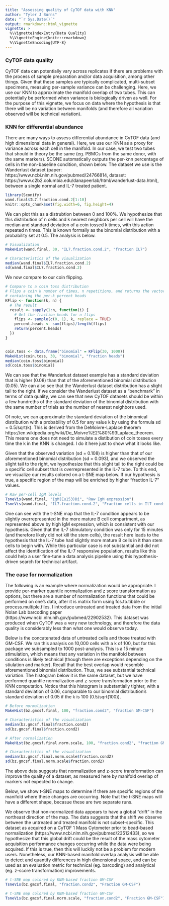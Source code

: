 ```yaml
---
title: "Assessing quality of CyTOF data with KNN"
author: "Tyler J Burns"
date: "`r Sys.Date()`"
output: rmarkdown::html_vignette
vignette: >
  %\VignetteIndexEntry{Data Quality}
  %\VignetteEngine{knitr::rmarkdown}
  %\VignetteEncoding{UTF-8}
---
```


### CyTOF data quality
CyTOF data can potentially vary across replicates if there are problems with 
the process of sample preparation and/or data acquisition, among other things. 
Given that these samples are typically complicated, multi-subset specimens, 
measuing per-sample variance can be challenging. Here, we use our KNN to 
approximate the manifold overlap of two tubes. This can potentially be 
performed when variance is biologically driven as well. For the purpose of this 
vignette, we focus on data where the hypothesis is that there will be no 
variation between manifolds (and therefore all variation observed will be 
technical variation).

### KNN for differential abundance
There are many ways to assess differential abundance in CyTOF data (and high 
dimensional data in general). Here, we use our KNN as a proxy for variance 
across each cell in the manifold. In our case, we test two tubes that should 
in theory be the same (eg. PBMCs from the same donor, with the same markers). 
SCONE automatically outputs the per-knn percentage of cells in the non-baseline 
condition, shown below. The dataset we use is the Wanderlust dataset 
(paper: https://www.ncbi.nlm.nih.gov/pubmed/24766814, 
dataset: https://www.c2b2.columbia.edu/danapeerlab/html/wanderlust-data.html), 
between a single normal and IL-7 treated patient. 

```r
library(Sconify)
wand.final$IL7.fraction.cond.2[1:10]
knitr::opts_chunk$set(fig.width=6, fig.height=4) 
```

We can plot this as a distrubtion between 0 and 100%. We hypothesize that this 
distribution of n cells and k nearest neighbors per cell will have the median 
and standard deviation of a coin tossed k times, with this action repeated n 
times. This is known formally as the binomial distribution with a probability 
set at 0.5. The analysis is below.

```r
# Visualization
MakeHist(wand.final, 30, "IL7.fraction.cond.2", "fraction IL7")

# Characteristics of the visualization
median(wand.final$IL7.fraction.cond.2)
sd(wand.final$IL7.fraction.cond.2)

```

We now compare to our coin flipping. 

```r
# Compare to a coin toss distribution
# Flips a coin k number of times, n repetitions, and returns the vector 
# containing the per-k percent heads 
KFlip <- function(k, n) {
  # The result 
  result <- sapply(1:n, function(i) {
    # Get the fraction heads for n flips
    flips <- sample(c(0, 1), k, replace = TRUE)
    percent.heads <- sum(flips)/length(flips)
    return(percent.heads)
  })
}


coin.toss <- data.frame("binomial" = KFlip(30, 1000))
MakeHist(coin.toss, 30, "binomial", "fraction heads")
median(coin.toss$binomial)
sd(coin.toss$binomial)
```

We can see that the Wanderlust dataset example has a standard deviation that is 
higher (0.08) than that of the aforementioned binomial distribution (0.05). We 
can also see that the Wanderlust dataset distribution has a slight tail to the 
right. If we consider the Wanderlust dataset as a "benchmark" in terms of data 
quality, we can see that new CyTOF datasets should be within a few hundreths of 
the standard deviation of the binomial distribution with the same number of 
trials as the number of nearest neighbors used. 

Of note, we can approximate the standard deviation of the binomical 
distribution with a probability of 0.5 for any value k by using the formula 
sd = 0.5/sqrt(k). This is derived from the DeMoivre-Laplace theorem 
https://en.wikipedia.org/wiki/De_Moivre%E2%80%93Laplace_theorem. This means 
one does not need to simulate a distibution of coin tosses every time the k in 
the KNN is changed. I do it here just to show what it looks like. 

Given that the observed variation (sd = 0.108) is higher than that of our 
aforementioned binomial distribution (sd = 0.093), and we observed the slight 
tail to the right, we hypothesize that this slight tail to the right could be 
a specific cell subset that is overrepresented in the IL-7 tube. To this end, 
we visualize our results colored on a t-SNE map below. If our hypothesis is 
true, a specific region of the map will be enriched by higher "fraction IL-7" 
values.

```r

# Raw per-cell IgM levels
TsneVis(wand.final, "IgM(Eu153)Di", "Raw IgM expression")
TsneVis(wand.final, "IL7.fraction.cond.2", "Fraction cells in Il7 condition")


```

One can see with the t-SNE map that the IL-7 condition appears to be slightly 
overrepresented in the more mature B cell compartment, as represented above by 
high IgM expression, which is consistent with our hypothesis. Given that the 
IL-7 stimulatory condition was only for 15 minutes (and therefore likely did 
not kill the stem cells), the result here leads to the hypothesis that the IL-7 
tube had slightly more mature B cells in it than stem cells to begin with. 
While this particular case is not substantial and did not affect the 
identification of the IL-7 responsive population, results like this could help 
a user fine-tune a data analysis pipeline using this hypothesis-driven search 
for technical artifact.

### The case for normalization
The following is an example where normalization would be appropriate. I provide 
per-marker quantile normalization and z score transformation as options, but 
there are a number of normalization functions that could be performed on one's 
data, after it is matrix form using fcs.to.tibble or process.multiple.files. I 
introduce untreated and treated data from the initial Nolan Lab barcoding paper 
(https://www.ncbi.nlm.nih.gov/pubmed/22902532). This dataset was produced when 
CyTOF was a very new technology, and therefore the data quality is considerably 
less than what one would observe today. 

Below is the concatenated data of untreated cells and those treated with 
GM-CSF. We ran this analysis on 10,000 cells with a k of 100, but for this 
package we subsampled to 1000 post-analysis. This is a 15 minute stimulation, 
which means that any variation in the manifold between conditions is likely 
technical (though there are exceptions depending on the stiulation and marker). 
Recall that the best overlap would resemble aforementioned binomial 
distribution. Thus, we see substantial technical variation. The histogram below 
it is the same dataset, but we have performed quantile normalization and 
z-score transformation prior to the KNN computation. Notice that this histogram 
is substantially tighter, with a standard deviation of 0.06, comparable to our 
binomial distribution's standard deviation of 0.05 if the k is 100 
(0.5/sqrt(100)). 

```r

# Before normalization
MakeHist(bz.gmcsf.final, 100, "fraction.cond2", "fraction GM-CSF")

# Characteristics of the visualization
median(bz.gmcsf.final$fraction.cond2)
sd(bz.gmcsf.final$fraction.cond2)

# After normalization
MakeHist(bz.gmcsf.final.norm.scale, 100, "fraction.cond2", "fraction GM-CSF")

# Characteristics of the visualization
median(bz.gmcsf.final.norm.scale$fraction.cond2)
sd(bz.gmcsf.final.norm.scale$fraction.cond2)

```

The above data suggests that normalization and z-score transformation can 
improve the quality of a dataset, as measured here by manifold overlap of 
markers not expected to change. 

Below, we show t-SNE maps to determine if there are specific regions of the 
manifold where these changes are occurring. Note that the t-SNE maps will have 
a different shape, becasue these are two separate runs. 

We observe that non-normalized data appears to have a global "drift" in the 
northeast direction of the map. The data suggests that the shift we observe 
between the untreated and treated manifold is not subset-specific. This dataset 
as acquired on a CyTOF 1 Mass Cytometer prior to bead-based normalization 
(https://www.ncbi.nlm.nih.gov/pubmed/23512433), so we hypothesize that this 
global drift could be the result of the mass cytometer acquisition performance 
changes occurring while the data were being acquired. If this is true, then 
this will luckily not be a problem for modern users. Nonetheless, our KNN-based 
manifold overlap analysis will be able to detect and quantify differences in 
high dimensional space, and can be used as an evaluation metric for technical 
(eg. barcoding) and analytical (eg. z-score transformation) improvements. 

```r
# t-SNE map colored by KNN-based fraction GM-CSF
TsneVis(bz.gmcsf.final, "fraction.cond2", "Fraction GM-CSF")

# t-SNE map colored by KNN-based fraction GM-CSF
TsneVis(bz.gmcsf.final.norm.scale, "fraction.cond2", "Fraction GM-CSF")
```


